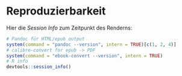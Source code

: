 # Reproduzierbarkeit

Hier die *Session Info* zum Zeitpunkt des Renderns:

```r
# Pandoc für HTML/epub output
system(command = "pandoc --version", intern = TRUE)[c(1, 2, 4)]
# calibre-convert for epub -> PDF
system(command = "ebook-convert --version", intern = TRUE)
# R info
devtools::session_info()
```
